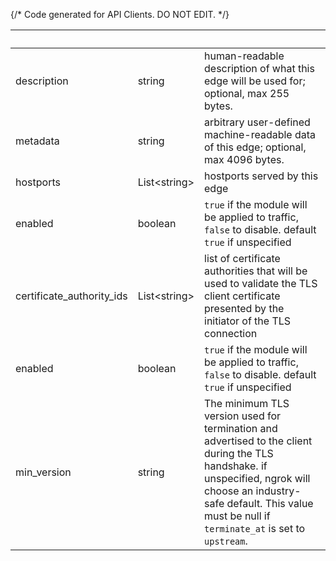 {/* Code generated for API Clients. DO NOT EDIT. */}

| &nbsp;                    | &nbsp;             | &nbsp;                                                                                                                                                                                                                          |
| ------------------------- | ------------------ | ------------------------------------------------------------------------------------------------------------------------------------------------------------------------------------------------------------------------------- |
| description               | string             | human-readable description of what this edge will be used for; optional, max 255 bytes.                                                                                                                                         |
| metadata                  | string             | arbitrary user-defined machine-readable data of this edge; optional, max 4096 bytes.                                                                                                                                            |
| hostports                 | List&lt;string&gt; | hostports served by this edge                                                                                                                                                                                                   |
| enabled                   | boolean            | `true` if the module will be applied to traffic, `false` to disable. default `true` if unspecified                                                                                                                              |
| certificate_authority_ids | List&lt;string&gt; | list of certificate authorities that will be used to validate the TLS client certificate presented by the initiator of the TLS connection                                                                                       |
| enabled                   | boolean            | `true` if the module will be applied to traffic, `false` to disable. default `true` if unspecified                                                                                                                              |
| min_version               | string             | The minimum TLS version used for termination and advertised to the client during the TLS handshake. if unspecified, ngrok will choose an industry-safe default. This value must be null if `terminate_at` is set to `upstream`. |
